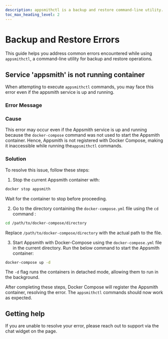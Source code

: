 ```yaml
---
description: appsmithctl is a backup and restore command-line utility. This troubleshooting guide helps to address the common errors encontered while using appsmithctl.
toc_max_heading_level: 2
---
```


# Backup and Restore Errors

This guide helps you address common errors encountered while using `appsmithctl`, a command-line utility for backup and restore operations.

## Service 'appsmith' is not running container

When attempting to execute `appsmithctl` commands, you may face this error even if the appsmith service is up and running.

### Error Message

<Message
  messageContainerClassName="error"
  messageContent="Service 'appsmith' is not running container"
/>

### Cause

This error may occur even if the Appsmith service is up and running because the `docker-compose` command was not used to start the Appsmith container. Hence, Appsmith is not registered with Docker Compose, making it inaccessible while running the`appsmithctl` commands.

### Solution

To resolve this issue, follow these steps:

1. Stop the current Appsmith container with: 

```bash 
docker stop appsmith
```
Wait for the container to stop before proceeding.

2. Go to the directory containing the `docker-compose.yml` file using the `cd` command :

```bash 
cd /path/to/docker-compose/directory
```

Replace `/path/to/docker-compose/directory` with the actual path to the file.

3. Start Appsmith with Docker-Compose using the `docker-compose.yml` file in the current directory. Run the below command to start the Appsmith container:

```bash 
docker-compose up -d
```
The `-d` flag runs the containers in detached mode, allowing them to run in the background.

After completing these steps, Docker Compose will register the Appsmith container, resolving the error. The `appsmithctl` commands should now work as expected.

## Getting help

If you are unable to resolve your error, please reach out to support via the chat widget on the page.